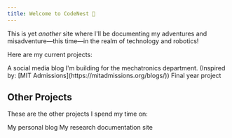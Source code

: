 ```yaml
---
title: Welcome to CodeNest 🚀
---
```


This is yet *another* site where I'll be documenting my adventures and misadventure—this time—in the realm of technology and robotics! 

Here are my current projects:

<CardGroup cols={2}>
  <Card
    title="AMTES Blog"
    icon="pen-to-square"
    href="https://amtes.pages.dev"
  >
    A social media blog I'm building for the mechatronics department. (Inspired by: [MIT Admissions](https://mitadmissions.org/blogs/))
  </Card>
  <Card
    title="Smart Study Lamp"
    icon="lamp-desk"
    href="study-lamp/introduction"
  >
    Final year project
  </Card>
</CardGroup>

## Other Projects

These are the other projects I spend my time on:

<CardGroup col={2}>
    <Card
        title="AfterHours"
        icon="laptop"
        href="https://afterhours.onrender.com"
    >
        My personal blog
    </Card>
    <Card
        title="Inkspire"
        icon="graduation-cap"
        href="https://inkspire.pages.dev"
    >
        My research documentation site
    </Card>
</CardGroup>